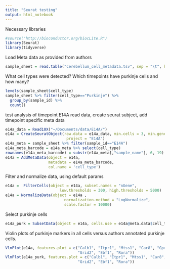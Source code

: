 ```yaml
---
title: "Seurat testing"
output: html_notebook
---
```



Necessary libraries
```r
#source("http://bioconductor.org/biocLite.R")
library(Seurat)
library(tidyverse)
```

Load Meta data as provided from authors
```r
sample_sheet = read.table("cerebellum_cell_metadata.tsv", sep = "\t", header = TRUE)
```


What cell types were detected?
Which timepoints have purkinje cells and how many?
```r
levels(sample_sheet$cell_type)
sample_sheet %>% filter(cell_type=="Purkinje") %>%
  group_by(sample_id) %>%
  count()
```

test analysis of timepoint E14A
read data, create seurat subject, add timepoint specific meta data
```r
e14a_data = Read10X("~/Documents/data/E14A/")
e14a = CreateSeuratObject(raw.data = e14a_data, min.cells = 3, min.genes = 200, 
                           project = "E14A")
e14a_meta = sample_sheet %>% filter(sample_id=="E14A")
e14a_meta_barcode = e14a_meta %>% select(cell_type)
rownames(e14a_meta_barcode) = substr(e14a_meta[,"sample_name"], 6, 19)
e14a = AddMetaData(object = e14a,
                   metadata = e14a_meta_barcode,
                   col.name = 'cell_type')
```

Filter and normalize data, using default params
```r
e14a =  FilterCells(object = e14a, subset.names = "nGene", 
                        low.thresholds = 300, high.thresholds = 5000)
e14a = NormalizeData(object = e14a , 
                          normalization.method = "LogNormalize", 
                          scale.factor = 10000)
```

Select purkinje cells
```r
e14a_purk = SubsetData(object = e14a, cells.use = e14a@meta.data$cell_type=="Purkinje")
```

Violin plots of purkinje markers in all cells versus authors annotated purkinje cells.
```r
VlnPlot(e14a, features.plot = c("Calb1", "Itpr1", "Mtss1", "Car8", "Gpr63", "Pcp2",
                                "Grid2", "Ebf1", "Rora"))
VlnPlot(e14a_purk, features.plot = c("Calb1", "Itpr1", "Mtss1", "Car8", "Gpr63", "Pcp2",
                                "Grid2", "Ebf1", "Rora"))
```

